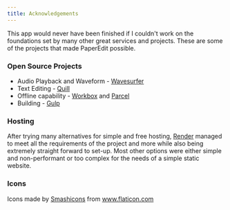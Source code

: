 ```yaml
---
title: Acknowledgements
---
```


This app would never have been finished if I couldn't work on the foundations set by many other great services and projects. These are some of the projects that made PaperEdit possible.

### Open Source Projects

- Audio Playback and Waveform - [Wavesurfer](https://wavesurfer-js.org/)
- Text Editing - [Quill](https://quilljs.com/)
- Offline capability - [Workbox](https://developers.google.com/web/tools/workbox) and [Parcel](https://parceljs.org/)
- Building - [Gulp](https://gulpjs.com/)

### Hosting 

After trying many alternatives for simple and free hosting, [Render](https://render.com/) managed to meet all the requirements of the project and more while also being extremely straight forward to set-up. Most other options were either simple and non-performant or too complex for the needs of a simple static website.

### Icons

<div>Icons made by <a href="https://www.flaticon.com/authors/smashicons" title="Smashicons">Smashicons</a> from <a href="https://www.flaticon.com/" title="Flaticon">www.flaticon.com</a></div>